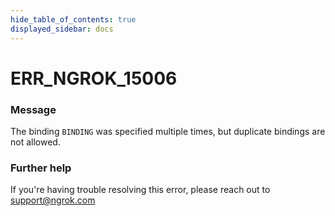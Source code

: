 ```yaml
---
hide_table_of_contents: true
displayed_sidebar: docs
---
```



# ERR_NGROK_15006

### Message

The binding `BINDING` was specified multiple times, but duplicate bindings are not allowed.

<ErrorDetails error="err_ngrok_15006" />

### Further help

If you're having trouble resolving this error, please reach out to [support@ngrok.com](mailto:support@ngrok.com?subject=Help%20with%20ERR_NGROK_15006)

